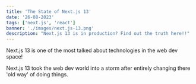 ```yaml
---
title: 'The State of Next.js 13'
date: '26-08-2023'
tags: ['next.js', 'react']
banner: './images/next.js-13.png'
description: "Next.js 13 is in production? Find out the truth here!!"
---
```


Next.js 13 is one of the most talked about technologies in the web dev space!

Next.js 13 took the web dev world into a storm after entirely changing there 'old way' of doing things.
